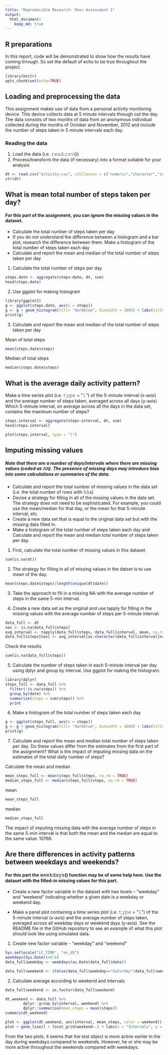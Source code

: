 ```yaml
---
title: "Reproducible Research: Peer Assessment 1"
output: 
  html_document:
    keep_md: true
---
```


## R preparations
 In this report, code will be demonstrated to show how the results have coming through. So set the default of echo to be true throughout the project.
```r
library(knitr)
opts_chunk$set(echo=TRUE)
```

## Loading and preprocessing the data
This assignment makes use of data from a personal activity monitoring device. This device collects data at 5 minute intervals through out the day. The data consists of two months of data from an anonymous individual collected during the months of October and November, 2012 and include the number of steps taken in 5 minute intervals each day.

### Reading the data
1. Load the data (i.e. 𝚛𝚎𝚊𝚍.𝚌𝚜𝚟())
2. Process/transform the data (if necessary) into a format suitable for your analysis

```r
dt <- read.csv("activity.csv", colClasses = c("numeric","character","integer"))
str(dt)
```


## What is mean total number of steps taken per day?

#### For this part of the assignment, you can ignore the missing values in the dataset.

- Calculate the total number of steps taken per day
- If you do not understand the difference between a histogram and a bar plot, research the difference between them. Make a histogram of the total number of steps taken each day
- Calculate and report the mean and median of the total number of steps taken per day

1. Calculate the total number of steps per day 
```R
steps.date <- aggregate(steps~date, dt, sum)
head(steps.date)
```
2. Use ggplot for making histogram
```r
library(ggplot2)
g <- ggplot(steps.date, aes(x = steps))
g <- g + geom_histogram(fill= "darkblue", binwidth = 1000) + labs(title = "Histogram of steps per day", x = "steps per day")
print(g)
```

3. Calculate and report the mean and median of the total number of steps taken per day

Mean of total steps 

```r
mean(steps.date$steps)
```

Median of total steps

```r
median(steps.date$steps)
```
## What is the average daily activity pattern?

Make a time series plot (i.e. 𝚝𝚢𝚙𝚎 = "𝚕") of the 5-minute interval (x-axis) and the average number of steps taken, averaged across all days (y-axis)
Which 5-minute interval, on average across all the days in the data set, contains the maximum number of steps?

```R
steps.interval <- aggregate(steps~interval, dt, sum)
head(steps.interval)

plot(steps.interval, type = "l")
```
## Imputing missing values

##### Note that there are a number of days/intervals where there are missing values (coded as 𝙽𝙰). The presence of missing days may introduce bias into some calculations or summaries of the data.

- Calculate and report the total number of missing values in the data set (i.e. the total number of rows with 𝙽𝙰s)
- Devise a strategy for filling in all of the missing values in the data set. The strategy does not need to be sophisticated. For example, you could use the mean/median for that day, or the mean for that 5-minute interval, etc. 
- Create a new data set that is equal to the original data set but with the missing data filled in. 
- Make a histogram of the total number of steps taken each day and Calculate and report the mean and median total number of steps taken per day. 

1. First, calculate the total number of missing values in this dataset

```r
sum(is.na(dt))
```

2. The strategy for filling in all of missing values in the datset is to use mean of the day.

```r
mean(steps.date$steps)/length(unique(dt$date))
```
3. Take the approach to fill in a missing NA with the average number of steps in the same 5-min interval.

4. Create a new data set as the original and use tapply for filling in the missing values with the average number of steps per 5-minute interval:

```r
data_full <- dt
nas <- is.na(data_full$steps)
avg_interval <- tapply(data_full$steps, data_full$interval, mean, na.rm=TRUE, simplify=TRUE)
data_full$steps[nas] <- avg_interval[as.character(data_full$interval[nas])]
```

Check the results
```r
sum(is.na(data_full$steps))
```

5. Calculate the number of steps taken in each 5-minute interval per day using dplyr and group by interval. Use ggplot for making the histogram:

```r
library(dplyr)
steps_full <- data_full %>%
  filter(!is.na(steps)) %>%
  group_by(date) %>%
  summarize(steps = sum(steps)) %>%
  print
```

6. Make a histogram of the total number of steps taken each day 

```r
g <- ggplot(steps_full, aes(x = steps))
g <- g + geom_histogram(fill= "darkblue", binwidth = 1000) + labs(title = "Histogram of steps per day", x = "steps per day")
print(g)
```

7. Calculate and report the mean and median total number of steps taken per day. Do these values differ from the estimates from the first part of the assignment? What is the impact of imputing missing data on the estimates of the total daily number of steps?

 
Calculate the mean and median
```r
mean_steps_full <- mean(steps_full$steps, na.rm = TRUE)
median_steps_full <- median(steps_full$steps, na.rm = TRUE)
```

mean
```r
mean_steps_full
```

median
```r
median_steps_full
```

The impact of imputing missing data with the average number of steps in the same 5-min interval is that both the mean and the median are equal to the same value: 10766.

## Are there differences in activity patterns between weekdays and weekends?
#### For this part the 𝚠𝚎𝚎𝚔𝚍𝚊𝚢𝚜() function may be of some help here. Use the dataset with the filled-in missing values for this part.

- Create a new factor variable in the dataset with two levels – “weekday” and “weekend” indicating whether a given date is a weekday or weekend day.

- Make a panel plot containing a time series plot (i.e. 𝚝𝚢𝚙𝚎 = "𝚕") of the 5-minute interval (x-axis) and the average number of steps taken, averaged across all weekday days or weekend days (y-axis). See the README file in the GitHub repository to see an example of what this plot should look like using simulated data.

1. Create new factor variable - "weekday" and "weekend"
```r
Sys.setlocale("LC_TIME", "en_US") 
weekdays(Sys.Date()+0:6)
data_full$weekday <- weekdays(as.Date(data_full$date))

data_full$weekend <- ifelse(data_full$weekday=="Saturday"|data_full$weekday=="Sunday",1,0)
```

2. Calculate average according to weekend and intervals
```r
data_full$weekend <- as.factor(data_full$weekend)

dt_weekend <- data_full %>%
        dplyr::group_by(interval, weekend) %>%
        dplyr::summarise(mean_steps = mean(steps))
summary(dt_weekend)
```

```r
plot <- ggplot(dt_weekend, aes(interval, mean_steps, color = weekend))
plot + geom_line() + facet_grid(weekend~.) + labs(x = "Intervals", y = "Average Steps", title = "Activity Patterns")
```

From the two plots, it seems that the test object is more active earlier in the day during weekdays compared to weekends. However, he or she may be more active throughout the weekends compared with weekdays. 
